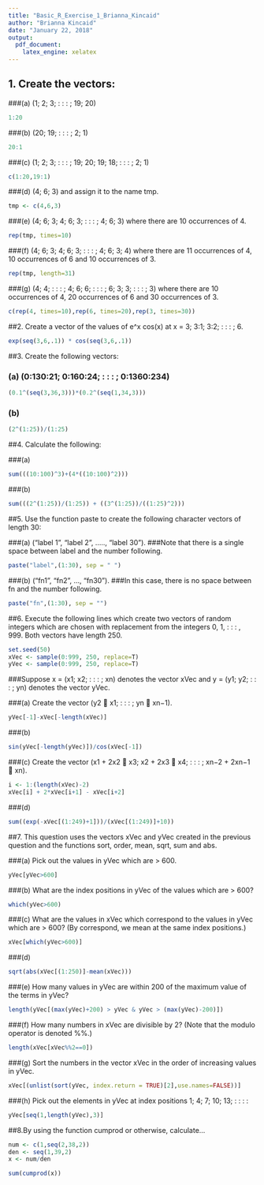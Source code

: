 ```yaml
---
title: "Basic_R_Exercise_1_Brianna_Kincaid"
author: "Brianna Kincaid"
date: "January 22, 2018"
output: 
  pdf_document: 
    latex_engine: xelatex
---
```


## 1. Create the vectors:

###(a) (1; 2; 3; : : : ; 19; 20)
```r
1:20
```

###(b) (20; 19; : : : ; 2; 1)
```r
20:1
```
###(c) (1; 2; 3; : : : ; 19; 20; 19; 18; : : : ; 2; 1)
```r
c(1:20,19:1)
```
###(d) (4; 6; 3) and assign it to the name tmp.
```r
tmp <- c(4,6,3)
```
###(e) (4; 6; 3; 4; 6; 3; : : : ; 4; 6; 3) where there are 10 occurrences of 4.
```r
rep(tmp, times=10)
```
###(f) (4; 6; 3; 4; 6; 3; : : : ; 4; 6; 3; 4) where there are 11 occurrences of 4, 10 occurrences of 6 and 10 occurrences of 3.
```r
rep(tmp, length=31)
```
###(g) (4; 4; : : : ; 4; 6; 6; : : : ; 6; 3; 3; : : : ; 3) where there are 10 occurrences of 4, 20 occurrences of 6 and 30 occurrences of 3.
```r
c(rep(4, times=10),rep(6, times=20),rep(3, times=30))
```

##2. Create a vector of the values of e^x cos(x) at x = 3; 3:1; 3:2; : : : ; 6.

```r
exp(seq(3,6,.1)) * cos(seq(3,6,.1))
```

##3. Create the following vectors:

### (a) (0:130:21; 0:160:24; : : : ; 0:1360:234)

```r

(0.1^(seq(3,36,3)))*(0.2^(seq(1,34,3)))
```

### (b)
```r
(2^(1:25))/(1:25)
```
##4. Calculate the following:

###(a)
```r
sum(((10:100)^3)+(4*((10:100)^2)))
```
###(b)
```r
sum(((2^(1:25))/(1:25)) + ((3^(1:25))/((1:25)^2)))
```

##5. Use the function paste to create the following character vectors of length 30:

###(a) ("label 1", "label 2", ....., "label 30").
###Note that there is a single space between label and the number following.
```r
paste("label",(1:30), sep = " ")
```

###(b) ("fn1", "fn2", ..., "fn30").
###In this case, there is no space between fn and the number following.
```r
paste("fn",(1:30), sep = "")
```

##6. Execute the following lines which create two vectors of random integers which are chosen with replacement from the integers 0, 1, : : : , 999. Both vectors have length 250.

```r
set.seed(50)
xVec <- sample(0:999, 250, replace=T)
yVec <- sample(0:999, 250, replace=T)
```

###Suppose x = (x1; x2; : : : ; xn) denotes the vector xVec and y = (y1; y2; : : : ; yn) denotes the vector yVec.

###(a) Create the vector (y2 􀀀 x1; : : : ; yn 􀀀 xn−1).
```r
yVec[-1]-xVec[-length(xVec)]
```

###(b)
```r
sin(yVec[-length(yVec)])/cos(xVec[-1])
```

###(c) Create the vector (x1 + 2x2 􀀀 x3; x2 + 2x3 􀀀 x4; : : : ; xn−2 + 2xn−1 􀀀 xn).
```r
i <- 1:(length(xVec)-2)
xVec[i] + 2*xVec[i+1] - xVec[i+2]
```
###(d)

```r
sum((exp(-xVec[(1:249)+1]))/(xVec[(1:249)]+10))
```

##7. This question uses the vectors xVec and yVec created in the previous question and the functions sort, order, mean, sqrt, sum and abs.

###(a) Pick out the values in yVec which are > 600.
```r
yVec[yVec>600]
```
###(b) What are the index positions in yVec of the values which are > 600?
```r
which(yVec>600)
```
###(c) What are the values in xVec which correspond to the values in yVec which are > 600? (By correspond, we mean at the same index positions.)
```r
xVec[which(yVec>600)]
```
###(d) 
```r
sqrt(abs(xVec[(1:250)]-mean(xVec)))
```
###(e) How many values in yVec are within 200 of the maximum value of the terms in yVec?
```r
length(yVec[(max(yVec)+200) > yVec & yVec > (max(yVec)-200)])
```
###(f) How many numbers in xVec are divisible by 2? (Note that the modulo operator is denoted %%.)
```r
length(xVec[xVec%%2==0])
```
###(g) Sort the numbers in the vector xVec in the order of increasing values in yVec.
```r
xVec[(unlist(sort(yVec, index.return = TRUE)[2],use.names=FALSE))]
```
###(h) Pick out the elements in yVec at index positions 1; 4; 7; 10; 13; : : : :
```r
yVec[seq(1,length(yVec),3)]
```

##8.By using the function cumprod or otherwise, calculate...

```r
num <- c(1,seq(2,38,2))
den <- seq(1,39,2)
x <- num/den

sum(cumprod(x))
```
